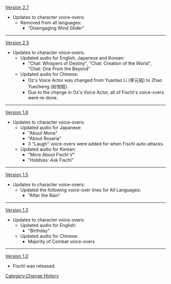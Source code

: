 [[Version 2.7]]
*Updates to character voice-overs:
**Removed from all languages:
***"Disengaging Wind Glider"
----
[[Version 2.5]]
*Updates to character voice-overs:
**Updated audio for English, Japanese and Korean:
***"Chat: Whispers of Destiny", "Chat: Creation of the World", "Chat: One From the Beyond"
**Updated audio for Chinese:
***Oz's Voice Actor was changed from Yuantao Li (李元韬) to Zhao Yuecheng (赵悦程).
***Due to the change in Oz's Voice Actor, all of Fischl's voice-overs were re-done.
----
[[Version 1.6]]
*Updates to character voice-overs:
**Updated audio for Japanese:
***"About Mona"
***"About Rosaria"
***3 "Laugh" voice-overs were added for when Fischl auto-attacks.
**Updated audio for Korean:
***"More About Fischl V"
***"Hobbies: Ask Fischl"
----
[[Version 1.5]]
*Updates to character voice-overs:
**Updated the following voice-over lines for All Languages:
***"After the Rain"
----
[[Version 1.3]]
*Updates to character voice-overs:
**Updated audio for English:
***"Birthday"
**Updated audio for Chinese:
***Majority of Combat voice-overs
----
[[Version 1.0]]
*Fischl was released.
<noinclude>[[Category:Change History]]</noinclude>